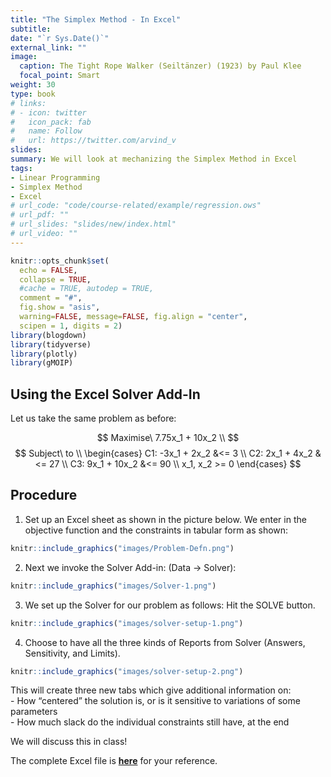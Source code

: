```yaml
---
title: "The Simplex Method - In Excel"
subtitle: 
date: "`r Sys.Date()`"
external_link: ""
image:
  caption: The Tight Rope Walker (Seiltänzer) (1923) by Paul Klee
  focal_point: Smart
weight: 30
type: book
# links:
# - icon: twitter
#   icon_pack: fab
#   name: Follow
#   url: https://twitter.com/arvind_v
slides:
summary: We will look at mechanizing the Simplex Method in Excel 
tags:
- Linear Programming
- Simplex Method
- Excel
# url_code: "code/course-related/example/regression.ows"
# url_pdf: ""
# url_slides: "slides/new/index.html"
# url_video: ""
---
```



```r
knitr::opts_chunk$set(
  echo = FALSE,
  collapse = TRUE,
  #cache = TRUE, autodep = TRUE, 
  comment = "#",
  fig.show = "asis", 
  warning=FALSE, message=FALSE, fig.align = "center",
  scipen = 1, digits = 2)
library(blogdown)
library(tidyverse)
library(plotly)
library(gMOIP)

```

## Using the Excel Solver Add-In

Let us take the same problem as before:

$$
Maximise\ 7.75x_1 + 10x_2 \\
$$
$$
Subject\ to \\
  \begin{cases}
    C1: -3x_1 + 2x_2 &<= 3 \\
    C2: 2x_1 + 4x_2 &<= 27 \\
    C3: 9x_1 + 10x_2 &<= 90 \\
    x_1, x_2 >= 0
  \end{cases}
$$

## Procedure

1. Set up an Excel sheet as shown in the picture below. We enter in the objective function and the constraints in tabular form as shown:

```r
knitr::include_graphics("images/Problem-Defn.png")

```

2. Next we invoke the Solver Add-in: (Data -> Solver):

```r
knitr::include_graphics("images/Solver-1.png")

```

3. We set up the Solver for our problem as follows:
Hit the SOLVE button.

```r
knitr::include_graphics("images/solver-setup-1.png")

```


4. Choose to have all the three kinds of Reports from Solver (Answers, Sensitivity, and Limits). 

```r
knitr::include_graphics("images/solver-setup-2.png")

```


This will create three new tabs which give additional information on:  
- How "centered" the solution is, or is it sensitive to variations of some parameters  
- How much slack do the individual constraints still have, at the end  


We will discuss this in class!

The complete Excel file is [**here**](Files/LinearProgramming.xlsx) for your reference. 

